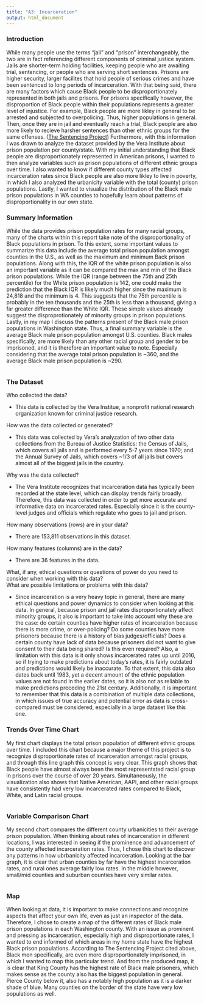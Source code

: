 ```yaml
---
title: "A3: Incarceration"
output: html_document
---
```


### Introduction

While many people use the terms "jail" and "prison" interchangeably, the two are in fact referencing different components of criminal justice system. Jails are shorter-term holding facilities, keeping people who are awaiting trial, sentencing, or people who are serving short sentences. Prisons are higher security, larger facilites that hold people of serious crimes and have been sentenced to long periods of incarceration. With that being said, there are many factors which cause Black people to be disproportionately represented in both jails and prisons. For prisons specifically however, the disproportion of Black people within their populations represents a greater level of injustice. For example, Black people are more likley in general to be arrested and subjected to overpolicing. Thus, higher populations in general. Then, once they are in jail and eventually reach a trial, Black people are also more likely to recieve harsher sentences than other ethnic groups for the same offenses. ([The Sentencing Project](https://www.sentencingproject.org/reports/one-in-five-ending-racial-inequity-in-incarceration/)) Furthermore, with this information I was drawn to analyze the dataset provided by the Vera Institute about prison population per county/state. With my initial understanding that Black people are disproportionately represented in American prisons, I wanted to then analyze variables such as prison populations of different ethnic groups over time. I also wanted to know if different county types affected incarceration rates since Black people are also more likley to live in poverty, in which I also analyzed the urbanicity variable with the total (county) prison populations. Lastly, I wanted to visualize the distribution of the Black male prison populations in WA counties to hopefully learn about patterns of disproportionality in our own state.

### Summary Information

While the data provides prison population rates for many racial groups, many of the charts within this report take note of the disproportionality of Black populations in prison. To this extent, some important values to summarize this data include the average total prison population amongst counties in the U.S., as well as the maximum and minimum Back prison populations. Along with this, the IQR of the white prison population is also an important variable as it can be compared the max and min of the Black prison populations. While the IQR (range between the 75th and 25th percentile) for the White prison population is 142, one could make the prediction that the Black IQR is likely much higher since the maximum is 24,818 and the minimum is 4. This suggests that the 75th percentile is probably in the ten thousands and the 25th is less than a thousand, giving a far greater difference than the White IQR. These simple values already suggest the disproprotionately of minority groups in prison populations. Lastly, in my map I discuss the patterns present of the Black male prison populations in Washington state. Thus, a final summary variable is the average Black male prison population amongst U.S. counties. Black males specifically, are more likely than any other racial group and gender to be imprisoned, and it is therefore an important value to note. Especially considering that the average total prison population is ~360, and the average Black male prison population is ~290.

``````r

``````

### The Dataset

Who collected the data?

  - This data is collected by the Vera Institue, a nonprofit national research organization known for criminal justice research.

How was the data collected or generated?

  - This data was collected by Vera's analyzation of two other data collections from the Bureau of Justice Statistics: the Census of Jails, which covers all jails and is performed every 5-7 years since 1970; and the Annual Survey of Jails, which covers ~1/3 of all jails but covers almost all of the biggest jails in the country.

Why was the data collected?

  - The Vera Institute recognizes that incarceration data has typically been recorded at the state level, which can display trends fairly broadly. Therefore, this data was collected in order to get more accurate and informative data on incarcerated rates. Especially since it is the county-level judges and officials which regulate who goes to jail and prison.

How many observations (rows) are in your data?  

  - There are 153,811 observations in this dataset.

How many features (columns) are in the data?  

  - There are 36 features in the data.

What, if any, ethical questions or questions of power do you need to consider when working with this data?  
What are possible limitations or problems with this data?

  - Since incarceration is a very heavy topic in general, there are many ethical questions and power dynamics to consider when looking at this data. In general, because prison and jail rates disproportionately affect minority groups, it also is important to take into account why these are the case: do certain counties have higher rates of incarceration because there is more crime, or over-policing? Do some counties have more prisoners because there is a history of bias judges/officials? Does a certain county have lack of data because prisoners did not want to give consent to their data being shared? Is this even required? Also, a limitation with this data is it only shows incarcerated rates up until 2016, so if trying to make predictions about today's rates, it is fairly outdated and predictions would likely be inaccurate. To that extent, this data also dates back until 1983, yet a decent amount of the ethnic population values are not found in the earlier dates, so it is also not as reliable to make predictions preceding the 21st century. Additionally, it is important to remember that this data is a combination of multiple data collections, in which issues of true accuracy and potential error as data is cross-compared must be considered, especially in a large dataset like this one.


### Trends Over Time Chart

My first chart displays the total prison population of different ethnic groups over time. I included this chart because a major theme of this project is to recognize disproportionate rates of incarceration amongst racial groups, and through this line graph this concept is very clear. This graph shows that Black people have almost always been the most representated racial group in prisons over the course of over 20 years. Simultaneously, the visualization also shows that Native American, AAPI, and other racial groups have consistently had very low incarcerated rates compared to Black, White, and Latin racial groups.

``````r

``````


### Variable Comparison Chart

My second chart compares the different county urbanicities to their average prison population. When thinking about rates of incarceration in different locations, I was interested in seeing if the prominence and advancement of the county affected incarceration rates. Thus, I chose this chart to discover any patterns in how ubrbanicity affected incarceration. Looking at the bar graph, it is clear that urban counties by far have the highest incarceration rates, and rural ones average fairly low rates. In the middle however, small/mid counties and suburban counties have very similar rates.

``````r

``````



### Map

When looking at data, it is important to make connections and recognize aspects that affect your own life, even as just an inspector of the data. Therefore, I chose to create a map of the different rates of Black male prison populations in each Washington county. With an issue as prominent and pressing as incarceration, especially high and disproportionate rates, I wanted to end informed of which areas in my home state have the highest Black prison populations. According to The Sentencing Project cited above, Black men specifically, are even more disproportionately imprisoned, in which I wanted to map this particular trend. And from the produced map, it is clear that King County has the highest rate of Black male prisoners, which makes sense as the county also has the biggest population in general. Pierce County below it, also has a notably high population as it is a darker shade of blue. Many counties on the border of the state have very low populations as well.

``````r

``````
